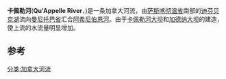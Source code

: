 {{Infobox_River 
  | river_name      = 卡佩勒河
  | image_name      = Quappellerivermap.png
  | image_size      =
  | caption         = 位于[[红河_(温尼伯湖)|红河]]盆地的卡佩勒河
  | origin          = [[迪芬贝克湖|迪芬贝克湖]]
  | mouth           = [[阿希尼伯恩河|阿希尼伯恩河]]
  | basin_countries = {{flag|Canada}}
  | length          = {{Convert|430|km|mi|0}}<ref>{{Cite web|url=http://esask.uregina.ca/entry/quappelle_river.html|title=Qu'Appelle River|author=The Encyclopedia of Saskatchewan|accessdate=2008-08-02|archive-url=https://web.archive.org/web/20120503112830/http://esask.uregina.ca/entry/quappelle_river.html|archive-date=2012-05-03|dead-url=yes}}</ref>
  | elevation       = {{Convert|550|m|ft|0}}
  | mouth_elevation = {{Convert|400|m|ft|0}}
  | discharge       = 
  | watershed       = 
}}
'''卡佩勒河'''('''Qu'Appelle River'''，{{pron-en|kəˈpɛl}})是一条加拿大河流，由[[萨斯喀彻温省|萨斯喀彻温省]]南部的[[迪芬贝克湖|迪芬贝克湖]]流向[[曼尼托巴省|曼尼托巴省]]汇合[[阿希尼伯恩河|阿希尼伯恩河]]。由于[[卡佩勒河大坝|卡佩勒河大坝]]和[[加德纳大坝|加德纳大坝]]的建造，使上流的水流量明显增加。

==参考==
{{reflist}}
{{canada-stub}}
[[分类:加拿大河流|分类:加拿大河流]]